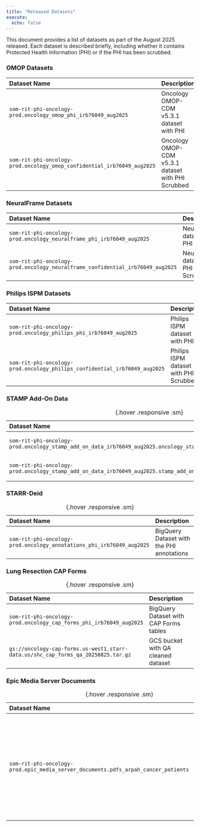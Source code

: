 ```yaml
---
title: "Released Datasets"
execute:
  echo: false
---
```

This document provides a list of datasets as part of the August 2025 released. Each dataset is described briefly, including whether it contains Protected Health Information (PHI) or if the PHI has been scrubbed. 

### OMOP Datasets
| Dataset Name | Description |
|:------------|:------------|
| `som-rit-phi-oncology-prod.oncology_omop_phi_irb76049_aug2025`| Oncology OMOP-CDM v5.3.1 dataset with PHI| 
| `som-rit-phi-oncology-prod.oncology_omop_confidential_irb76049_aug2025`| Oncology OMOP-CDM v5.3.1 dataset with PHI Scrubbed|


### NeuralFrame Datasets
| Dataset Name | Description |
|:------------|:------------|
| `som-rit-phi-oncology-prod.oncology_neuralframe_phi_irb76049_aug2025`| NeuralFrame dataset with PHI | 
| `som-rit-phi-oncology-prod.oncology_neuralframe_confidential_irb76049_aug2025`| NeuralFrame dataset with PHI Scrubbed |

### Philips ISPM Datasets
| Dataset Name | Description |
|:------------|:------------|
| `som-rit-phi-oncology-prod.oncology_philips_phi_irb76049_aug2025`| Philips ISPM dataset with PHI | 
| `som-rit-phi-oncology-prod.oncology_philips_confidential_irb76049_aug2025`| Philips ISPM dataset with PHI Scrubbed |

### STAMP Add-On Data
| Dataset Name | Description |
|:------------|:------------|
|`som-rit-phi-oncology-prod.oncology_stamp_add_on_data_irb76049_aug2025.oncology_stamp_add_on_data_phi`| STAMP add on dataset with PHI | 
|`som-rit-phi-oncology-prod.oncology_stamp_add_on_data_irb76049_aug2025.stamp_add_on_data_confidential`| STAMP add on dataset Scrubbed |
:  {.hover .responsive .sm}

### STARR-Deid
| Dataset Name | Description |
|:------------|:------------|
|`som-rit-phi-oncology-prod.oncology_annotations_phi_irb76049_aug2025`| BigQuery Dataset with the PHI annotations| 
:  {.hover .responsive .sm}

### Lung Resection CAP Forms

| Dataset Name | Description |
|:------------|:------------|
|`som-rit-phi-oncology-prod.oncology_cap_forms_phi_irb76049_aug2025`| BigQuery Dataset with CAP Forms tables| 
|`gs://oncology-cap-forms.us-west1.starr-data.us/shc_cap_forms_qa_20250825.tar.gz`| GCS bucket with QA cleaned dataset |
:  {.hover .responsive .sm}

### Epic Media Server Documents
| Dataset Name | Description |
|:------------|:------------|
|`som-rit-phi-oncology-prod.epic_media_server_documents.pdfs_arpah_cancer_patients`| BigQuery dataset with the metadata and GCS location for all the PDFs that we downloaded from the EPIC Media Server for all Cancer patients | 
:  {.hover .responsive .sm}